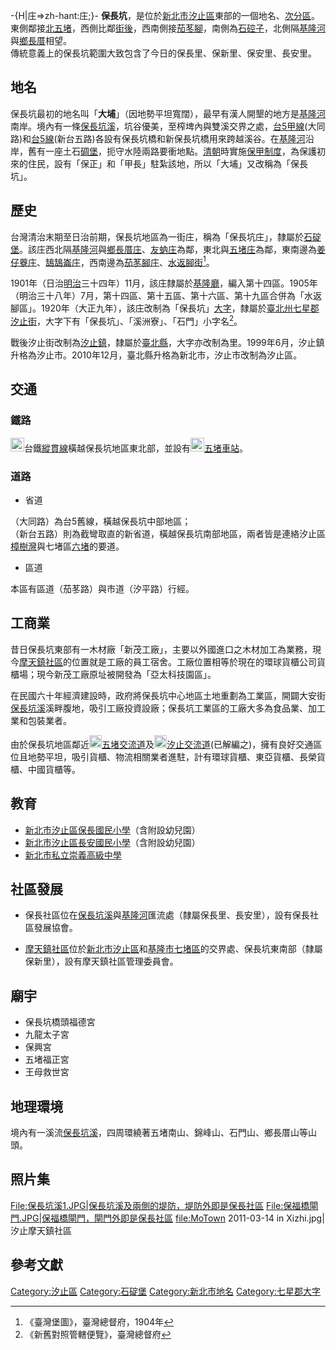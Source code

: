 {{noteTA
|1 = 庄
}}
-{H|庄=>zh-hant:庄;}-
{{Min-nan
| title     = 保長坑
| img       = 
| caption   = 
| choan-han = 保長坑
| han-lo    = 
| choan-lo  = pó-tíng-khiⁿ/<br> pó-tiúⁿ-khiⁿ
| tai-lo    = pó-tíng-khinn/<br> pó-tiúnn-khinn
}}
'''保長坑'''，是位於[[新北市|新北市]][[汐止區|汐止區]]東部的一個地名、[[次分區|次分區]]。
<br/>
東側鄰接[[五堵|北五堵]]，西側比鄰[[汐止_(大字)|街後]]，西南側接[[茄苳腳_(新北市)|茄苳腳]]，南側為[[石硿子|石硿子]]，北側隔[[基隆河|基隆河]]與[[鄉長厝|鄉長厝]]相望。
<br/>
傳統意義上的保長坑範圍大致包含了今日的保長里、保新里、保安里、長安里。

==地名==
保長坑最初的地名叫「'''大埔'''」（因地勢平坦寬闊），最早有漢人開墾的地方是[[基隆河|基隆河]]南岸。境內有一條[[保長坑溪|保長坑溪]]，坑谷優美，至榨埤內與雙溪交界之處，[[台5線|台5甲線]](大同路)和[[台5線|台5線]](新台五路)各設有保長坑橋和新保長坑橋用來跨越溪谷。在[[基隆河|基隆河]]沿岸，舊有一座土石[[碉堡|碉堡]]，扼守水陸兩路要衝地點。[[清朝|清朝]]時實施[[保甲制度|保甲制度]]，為保護初來的住民，設有「保正」和「甲長」駐紮該地，所以「大埔」又改稱為「保長坑」。

== 歷史 ==
台灣清治末期至日治前期，保長坑地區為一街庄，稱為「保長坑庄」，隸屬於[[石碇堡|石碇堡]]。該庄西北隔[[基隆河|基隆河]]與[[鄉長厝庄|鄉長厝庄]]、[[友蚋庄|友蚋庄]]為鄰，東北與[[五堵庄|五堵庄]]為鄰，東南邊為[[姜仔藔庄|姜仔藔庄]]、[[鵠鵠崙庄|鵠鵠崙庄]]，西南邊為[[茄苳腳_(新北市)|茄苳腳庄]]、[[水返腳街|水返腳街]]<ref>《臺灣堡圖》，臺灣總督府，1904年</ref>。

1901年（日治[[明治|明治]]三十四年）11月，該庄隸屬於[[基隆廳|基隆廳]]，編入第十四區。1905年（明治三十八年）7月，第十四區、第十五區、第十六區、第十九區合併為「水返腳區」。1920年（大正九年），該庄改制為「保長坑」[[大字|大字]]，隸屬於[[臺北州|臺北州]][[七星郡|七星郡]][[汐止街|汐止街]]，大字下有「保長坑」、「溪洲寮」、「石門」小字名<ref>《新舊對照管轄便覽》，臺灣總督府</ref>。

戰後汐止街改制為[[汐止鎮|汐止鎮]]，隸屬於[[臺北縣|臺北縣]]，大字亦改制為里。1999年6月，汐止鎮升格為汐止市。2010年12月，臺北縣升格為新北市，汐止市改制為汐止區。

==交通==
===鐵路===
[[File:ROC_Taiwan_Railways_Administration_Logo.svg|22px]]台鐵[[縱貫線_(鐵路)|縱貫線]]橫越保長坑地區東北部，並設有[[File:ROC_Taiwan_Railways_Administration_Logo.svg|22px]][[五堵車站|五堵車站]]。
===道路===
*省道
{{Jct|country=TWN|PH|5a}}（大同路）為台5舊線，橫越保長坑中部地區；<br/>{{Jct|country=TWN|PH|5}}（新台五路）則為截彎取直的新省道，橫越保長坑南部地區，兩者皆是連絡汐止區[[樟樹灣|樟樹灣]]與七堵區[[六堵|六堵]]的要道。
*區道
本區有區道{{Jct|country=TWN|TRTP|30}}（茄苳路）與市道{{Jct|country=TWN|TRTP|31}}（汐平路）行經。

==工商業==
昔日保長坑東部有一木材廠「新茂工廠」，主要以外國進口之木材加工為業務，現今[[摩天鎮|摩天鎮社區]]的位置就是工廠的員工宿舍。工廠位置相等於現在的環球貨櫃公司貨櫃場；現今新茂工廠原址被開發為「亞太科技園區」。

在民國六十年經濟建設時，政府將保長坑中心地區土地重劃為工業區，開闢大安街[[保長坑溪|保長坑溪]]溪畔腹地，吸引工廠投資設廠；保長坑工業區的工廠大多為食品業、加工業和包裝業者。

由於保長坑地區鄰近[[File:TWHW1.svg|20px]][[五堵交流道|五堵交流道]]及[[File:TWHW1.svg|20px]][[汐止交流道|汐止交流道]](已解編之{{Jct|country=TWN|PH|5b}})，擁有良好交通區位且地勢平坦，吸引貨櫃、物流相關業者進駐，計有環球貨櫃、東亞貨櫃、長榮貨櫃、中國貨櫃等。

==教育==
*[[新北市汐止區保長國民小學|新北市汐止區保長國民小學]]（含附設幼兒園）
*[[新北市汐止區長安國民小學|新北市汐止區長安國民小學]]（含附設幼兒園）
*[[新北市私立崇義高級中學|新北市私立崇義高級中學]]

==社區發展==
*保長社區位在[[保長坑溪|保長坑溪]]與[[基隆河|基隆河]]匯流處（隸屬保長里、長安里），設有保長社區發展協會。

*[[摩天鎮|摩天鎮社區]]位於[[新北市|新北市]][[汐止區|汐止區]]和[[基隆市|基隆市]][[七堵區|七堵區]]的交界處、保長坑東南部（隸屬保新里），設有摩天鎮社區管理委員會。

==廟宇==
* 保長坑橋頭福德宮
* 九龍太子宮
* 保興宮
* 五堵福正宮
* 王母救世宮

==地理環境==
境內有一溪流[[保長坑溪|保長坑溪]]，四周環繞著五堵南山、錦峰山、石門山、鄉長厝山等山頭。

==照片集==
<gallery>
File:保長坑溪1.JPG|保長坑溪及兩側的堤防，堤防外即是保長社區
File:保福橋閘門.JPG|保福橋閘門，閘門外即是保長社區
file:MoTown 2011-03-14 in Xizhi.jpg|汐止摩天鎮社區
</gallery>

== 參考文獻 ==
{{Reflist|2}}

{{七星郡}}

[[Category:汐止區|Category:汐止區]]
[[Category:石碇堡|Category:石碇堡]]
[[Category:新北市地名|Category:新北市地名]]
[[Category:七星郡大字|Category:七星郡大字]]